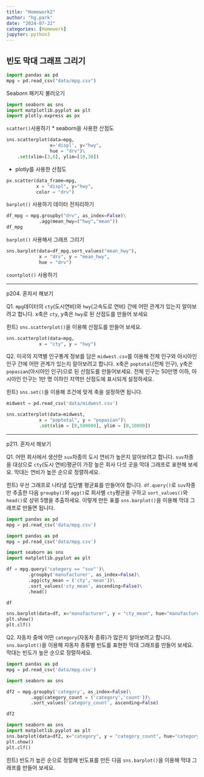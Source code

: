 ```yaml
---
title: "Homework2"
author: "hg.park"
date: "2024-07-22"
categories: [Homework]
jupyter: python3
---
```


## 빈도 막대 그래프 그리기
```python
import pandas as pd
mpg = pd.read_csv("data/mpg.csv")
```

Seaborn 패키지 불러오기

```python
import seaborn as sns
import matplotlib.pyplot as plt
import plotly.express as px
```

`scatter()`사용하기
* seaborn을 사용한 산점도

```python
sns.scatterplot(data=mpg,
                x='displ', y="hwy",
                hue = "drv")\
    .set(xlim=[3,6], ylim=[10,30])
```

* plotly를 사용한 산점도
```python
px.scatter(data_frame=mpg,
           x = "displ", y="hwy",
           color = "drv")
```

`barplot()` 사용하기
데이터 전처리하기

```python
df_mpg = mpg.groupby("drv", as_index=False)\
            .agg(mean_hwy=("hwy","mean"))
df_mpg
```

`barplot()` 사용해서 그래프 그리기
```python
sns.barplot(data=df_mpg.sort_values("mean_hwy"),
            x = "drv", y = "mean_hwy",
            hue = "drv")
```

`countplot()` 사용하기

___

p204. 혼자서 해보기

Q1. `mpg`데이터의 `cty`(도시연비)와 `hwy`(고속도로 연비) 간에 어떤 관계가 있는지 알아보려고 합니다. x축은 `cty`, y축은 `hwy`로 된 산점도를 만들어 보세요

힌트) `sns.scatterplot()`을 이용해 산점도를 만들어 보세요.
```python
sns.scatterplot(data=mpg,
            x = "cty", y = "hwy")
```

Q2. 미국의 지역별 인구통계 정보를 담은 `midwest.csv`를 이용해 전체 인구와 아시아인 인구 간에 어떤 관계가 있는지 알아보려고 합니다. x축은 `poptotal`(전체 인구), y축은 `popasian`(아시아인 인구)으로 된 산점도를 만들어보세요. 전체 인구는 50만명 이하, 아시아인 인구는 1만 명 이하인 지역만 산점도에 표시되게 설정하세요.

힌트) `sns.set()`을 이용해 조건에 맞게 축을 설정하면 됩니다.
```python
midwest = pd.read_csv('data/midwest.csv')

sns.scatterplot(data=midwest,
            x = "poptotal", y = "popasian")\
            .set(xlim = [0,500000], ylim = [0,10000])
```

___

p211. 혼자서 해보기

Q1. 어떤 회사에서 생산한 `suv`차종의 도시 연비가 높은지 알아보려고 합니다. `suv`차종을 대상으로 `cty`(도시 연비)평균이 가장 높은 회사 다섯 곳을 막대 그래프로 표현해 보세요. 막대는 연비가 높은 순으로 정렬하세요.

힌트) 우선 그래프로 나타낼 집단별 평균표를 만들어야 합니다. `df.query()`로 `suv`차종만 추출한 다음 `groupby()`와 `agg()`로 회사별 `cty`평균을 구하고 `sort_values()`와 `head()`로 상위 5행을 추출하세요. 이렇게 만든 표를 `sns.barplot()`을 이용해 막대 그래프로 만들면 됩니다.
```python
import pandas as pd
mpg = pd.read_csv('data/mpg.csv')
```

```python
import pandas as pd
mpg = pd.read_csv('data/mpg.csv')

import seaborn as sns
import matplotlib.pyplot as plt

df = mpg.query('category == "suv"')\
        .groupby('manufacturer', as_index=False)\
        .agg(cty_mean = ('cty','mean'))\
        .sort_values('cty_mean', ascending=False)\
        .head()

df

sns.barplot(data=df, x="manufacturer", y = "cty_mean", hue="manufacturer")
plt.show()
plt.clf()
```

Q2. 자동차 중에 어떤 `category`(자동차 종류)가 많은지 알아보려고 합니다. `sns.barplot()`을 이용해 자동차 종류별 빈도를 표현한 막대 그래프를 만들어 보세요. 막대는 빈도가 높은 순으로 정렬하세요.
```python
import pandas as pd
mpg = pd.read_csv('data/mpg.csv')

import seaborn as sns

df2 = mpg.groupby('category', as_index=False)\
         .agg(category_count = ('category','count'))\
         .sort_values('category_count', ascending=False)

df2

import seaborn as sns
import matplotlib.pyplot as plt
sns.barplot(data=df2, x="category", y = "category_count", hue="category")
plt.show()
plt.clf()
```


힌트) 빈도가 높은 순으로 정렬해 빈도표를 만든 다음 `sns.barplot()`을 이용해 막대 그래프를 만들어 보세요.
